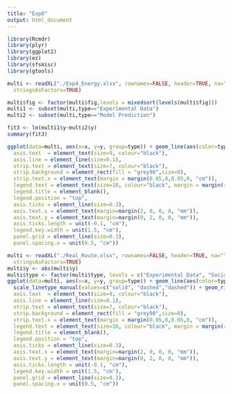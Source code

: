 ```yaml
---
title: "Exp8"
output: html_document
---
```

```r
library(Rcmdr)
library(plyr)
library(ggplot2)
library(ez)
library(sfsmisc)
library(gtools)
```

```r
multi <- readXL("./Exp4_Energy.xlsx", rownames=FALSE, header=TRUE, na="", sheet="Sheet1", 
  stringsAsFactors=TRUE)

multi$fig <- factor(multi$fig,levels = mixedsort(levels(multi$fig)))
multi1 <- subset(multi,type=="Experimental Data")
multi2 <- subset(multi,type=="Model Prediction")

fit3 <- lm(multi1$y~multi2$y)
summary(fit3)

ggplot(data=multi, aes(x=x, y=y, group=type)) + geom_line(aes(color=type,linetype=type),size=0.5) + geom_ribbon(aes(ymin=y-se*1.96,ymax=y+se*1.96),alpha=0.2) + ylab("Absolute Y (cm)") + xlab("X (cm)") + facet_wrap(~ fig, ncol=4) +  scale_y_continuous(breaks=seq(0, 125, 50),expand=c(0,0)) + scale_x_continuous(breaks=seq(0, 700, 200),expand=c(0,0)) + coord_cartesian(ylim=c(0,125),xlim=c(0, 700)) + theme_classic() + theme(axis.title = element_text(size=10, colour="black"),
  axis.text  = element_text(size=9, colour="black"),
  axis.line = element_line(size=0.1),
  strip.text = element_text(size=7, colour="black"),
  strip.background = element_rect(fill = "grey90",size=0),
  strip.text.x = element_text(margin = margin(0.05,0,0.05,0, "cm")),
  legend.text = element_text(size=10, colour="black", margin = margin(r = 20, unit = "pt")),
  legend.title = element_blank(),
  legend.position = "top",
  axis.ticks = element_line(size=0.3),
  axis.text.x = element_text(margin=margin(2, 0, 0, 0, "mm")),
  axis.text.y = element_text(margin=margin(0, 2, 0, 0, "mm")),
  axis.ticks.length = unit(-0.1, "cm"),
  legend.key.width = unit(1.5, "cm"),
  panel.grid = element_line(size=0.3),
  panel.spacing.x = unit(0.5, "cm"))
```

```r
multi <- readXL("./Real_Route.xlsx", rownames=FALSE, header=TRUE, na="", sheet="Sheet1", 
  stringsAsFactors=TRUE)
multi$y <- abs(multi$y)
multi$type <- factor(multi$type, levels = c("Experimental Data", "Social Locomotion Model", "Collision Avoidance Model"))
ggplot(data=multi, aes(x=x, y=y, group=type)) + geom_line(aes(color=type,linetype=type),size=0.5)+
  scale_linetype_manual(values=c("solid", "dashed","dashed")) + geom_ribbon(aes(ymin=y-se*1.96,ymax=y+se*1.96),alpha=0.2) + ylab("Absolute Y (cm)") + xlab("X (cm)") + facet_wrap(~ fig, ncol=4) +  scale_y_continuous(breaks=seq(0, 125, 50),expand=c(0,0)) + scale_x_continuous(breaks=seq(0, 700, 200),expand=c(0,0)) + coord_cartesian(ylim=c(0,125),xlim=c(0, 700)) + theme_classic() + theme(axis.title = element_text(size=10, colour="black"),
  axis.text  = element_text(size=9, colour="black"),
  axis.line = element_line(size=0.1),
  strip.text = element_text(size=7, colour="black"),
  strip.background = element_rect(fill = "grey90",size=0),
  strip.text.x = element_text(margin = margin(0.05,0,0.05,0, "cm")),
  legend.text = element_text(size=10, colour="black", margin = margin(r = 20, unit = "pt")),
  legend.title = element_blank(),
  legend.position = "top",
  axis.ticks = element_line(size=0.3),
  axis.text.x = element_text(margin=margin(2, 0, 0, 0, "mm")),
  axis.text.y = element_text(margin=margin(0, 2, 0, 0, "mm")),
  axis.ticks.length = unit(-0.1, "cm"),
  legend.key.width = unit(1.5, "cm"),
  panel.grid = element_line(size=0.3),
  panel.spacing.x = unit(0.5, "cm"))
```

